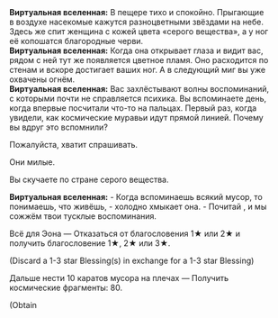 {{Диалог Начало}}
:'''Виртуальная вселенная:''' В пещере тихо и спокойно. Прыгающие в воздухе насекомые кажутся разноцветными звёздами на небе. Здесь же спит женщина с кожей цвета «серого вещества», а у ног её копошатся благородные черви.
:'''Виртуальная вселенная:''' Когда она открывает глаза и видит вас, рядом с ней тут же появляется цветное пламя. Оно расходится по стенам и вскоре достигает ваших ног. А в следующий миг вы уже охвачены огнём.
:'''Виртуальная вселенная:''' Вас захлёстывают волны воспоминаний, с которыми почти не справляется психика. Вы вспоминаете день, когда впервые посчитали что-то на пальцах. Первый раз, когда увидели, как космические муравьи идут прямой линией. Почему вы вдруг это вспомнили?
:{{Диалог|Стрелка}} Пожалуйста, хватит спрашивать.
:{{Диалог|Стрелка}} Они милые.
:{{Диалог|Стрелка}} Вы скучаете по стране серого вещества.
:'''Виртуальная вселенная:''' - Когда вспоминаешь всякий мусор, то понимаешь, что живёшь, - холодно хмыкает она. - Почитай {{Rubi|Фули|Эон Памяти}}, и мы сожжём твои тусклые воспоминания.
:{{Диалог|Звезда}} Всё для Эона &mdash; Отказаться от благословения 1★ или 2★ и получить благословение 1★, 2★ или 3★.
:;(Discard a 1-3 star Blessing(s) in exchange for a 1-3 star Blessing)
:{{Диалог|Звезда}} Дальше нести 10 каратов мусора на плечах &mdash; Получить космические фрагменты: 80.
:;(Obtain {{Предмет|Космические фрагменты|20|x=80}}
{{Диалог Конец}}